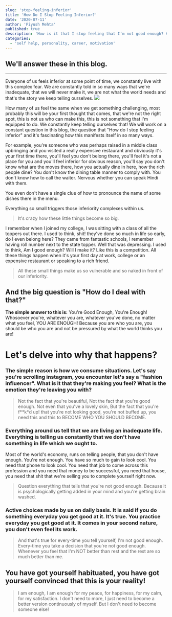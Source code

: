 ```yaml
---
slug: 'stop-feeling-inferior'
title: 'How Do I Stop Feeling Inferior?'
date: '2020-07-11'
author: 'Piyush Mehta'
published: true
description: 'How is it that I stop feeling that I’m not good enough? How to stop feeling inferior or inferiority complex? Do you feel like a loser? How to feel confident and not get intimidated by others?'
categories:
  - 'self help, personality, career, motivation'
---
```


 ## We'll answer these in this blog. 
----------
Everyone of us feels inferior at some point of time, we constantly live with this complex fear. We are constantly told in so many ways that we're inadequate, that we will never make it, we are not what the world needs and that's the story we keep telling ourselves.
![](https://images.everydayhealth.com/images/complications-of-inferiority-complex-how-it-can-affect-your-body-in-the-short-and-long-term-722x406.jpg?sfvrsn=57c697b6_1)


How many of us feel the same when we get something challenging, most probably this will be your first thought that comes, that we're not the right spot, this is not us who can make this, this is not something that I'm equipped to do.
We constantly keep telling ourselves that! 
We will work on a constant question in this blog, the question that "How do I stop feeling inferior" and it's fascinating how this manifests itself in so many ways. 

For example, you're someone who was perhaps raised in a middle class upbringing and you visited a really expensive restaurant and obviously it's your first time there, you'll feel you don't belong there, you'll feel it's not a place for you and you'll feel inferior for obvious reason, you'll say you don't know what are the moves there, how you actually dine in here, how the rich people dine? You don't know the dining table manner to comply with. You don't know how to call the waiter. Nervous whether you can speak Hindi with them. 

You even don't have a single clue of how to pronounce the name of some dishes there in the menu. 

 Everything so small triggers those inferiority complexes within us. 
> It's crazy how these little things become so big.

I remember when I joined my college, I was sitting with a class of all the toppers out there. I used to think, shit! they've done so much in life so early, do I even belong here? They came from fantastic schools, I remember having roll number next to the state topper. Well that was depressing. I used to think, Am I good enough? Will I make it? Like this is a competition. 
All these things happen when it's your first day at work, college or an expensive restaurant or speaking to a rich friend.
> All these small things make us so vulnerable and so naked in front of our inferiority. 

## And the big question is "How do I deal with that?"

<b>The simple answer to this is:</b> You're Good Enough, You're Enough! Whosoever you're, whatever you are, whatever you've done, no matter what you feel, YOU ARE ENOUGH! Because you are who you are, you should be who you are and not be pressured by what the world thinks you are! 

# Let's delve into why that happens?

### The simple reason is how we consume situations. Let's say you're scrolling instagram, you encounter let's say a "fashion influencer". What is it that they're making you feel? What is the emotion they're leaving you with?
> Not the fact that you're beautiful, Not the fact that you're good enough. Not even that you've a lovely skin, But the fact that you're f**k*d up! that you're not looking good, you're not buffed up, you need this and this to BECOME WHO YOU SHOULD BECOME. 

### Everything around us tell that we are living an inadequate life. Everything is telling us constantly that we don't have something in life which we ought to. 
Most of the world's economy, runs on telling people, that you don't have enough. You're not enough. You have so much to gain to look cool. You need that phone to look cool. You need that job to come across this profession and you need that money to be successful, you need that house, you need that shit that we're selling you to complete yourself right now. 

> Question everything that tells that you're not good enough. Because it is psychologically getting added in your mind and you're getting brain washed.
 
### Active choices made by us on daily basis. It is said if you do something everyday you get good at it. It's true. You practice everyday you get good at it. It comes in your second nature, you don't even feel its work.
> And that's true for every-time you tell yourself, I'm not good enough. Every-time you take a decision that you're not good enough. Whenever you feel that I'm NOT better than rest and the rest are so much better than me. 
## You have got yourself habituated, you have got yourself convinced that this is your reality!

> I am enough, I am enough for my peace, for happiness, for my calm, for my satisfaction. I don't need to more, I just need to become a better version continuously of myself. But I don't need to become someone else!
